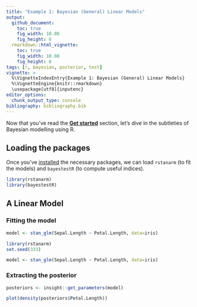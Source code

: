 ```yaml
---
title: "Example 1: Bayesian (General) Linear Models"
output: 
  github_document:
    toc: true
    fig_width: 10.08
    fig_height: 6
  rmarkdown::html_vignette:
    toc: true
    fig_width: 10.08
    fig_height: 6
tags: [r, bayesian, posterior, test]
vignette: >
  %\VignetteIndexEntry{Example 1: Bayesian (General) Linear Models}
  %\VignetteEngine{knitr::rmarkdown}
  \usepackage[utf8]{inputenc}
editor_options: 
  chunk_output_type: console
bibliography: bibliography.bib
---
```




Now that you've read the [**Get started**](https://easystats.github.io/bayestestR/articles/bayestestR.html) section, let's dive in the subtleties of Bayesian modelling using R.

## Loading the packages

Once you've [installed](https://easystats.github.io/bayestestR/articles/bayestestR.html) the necessary packages, we can load `rstanarm` (to fit the models) and `bayestestR` (to compute useful indices).

```r
library(rstanarm)
library(bayestestR)
```

## A Linear Model

### Fitting the model


```r
model <- stan_glm(Sepal.Length ~ Petal.Length, data=iris)
```
```r
library(rstanarm)
set.seed(333)

model <- stan_glm(Sepal.Length ~ Petal.Length, data=iris)
```

### Extracting the posterior


```r
posteriors <- insight::get_parameters(model)
```
```r
plot(density(posteriors$Petal.Length))
```


<!-- ### Correspondance with Frequentist Models -->

<!-- TO BE IMPROVED -->



